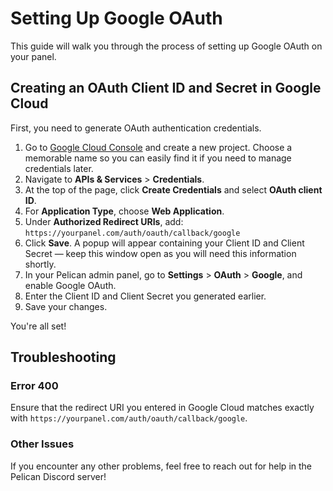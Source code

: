 
# Setting Up Google OAuth

This guide will walk you through the process of setting up Google OAuth on your panel.

## Creating an OAuth Client ID and Secret in Google Cloud

First, you need to generate OAuth authentication credentials.

1. Go to [Google Cloud Console](https://console.cloud.google.com/) and create a new project. Choose a memorable name so you can easily find it if you need to manage credentials later.
2. Navigate to **APIs & Services** > **Credentials**.
3. At the top of the page, click **Create Credentials** and select **OAuth client ID**.
4. For **Application Type**, choose **Web Application**.
5. Under **Authorized Redirect URIs**, add: `https://yourpanel.com/auth/oauth/callback/google`
6. Click **Save**. A popup will appear containing your Client ID and Client Secret — keep this window open as you will need this information shortly.
7. In your Pelican admin panel, go to **Settings** > **OAuth** > **Google**, and enable Google OAuth.
8. Enter the Client ID and Client Secret you generated earlier.
9. Save your changes.

You're all set!

## Troubleshooting

### Error 400

Ensure that the redirect URI you entered in Google Cloud matches exactly with `https://yourpanel.com/auth/oauth/callback/google`.

### Other Issues

If you encounter any other problems, feel free to reach out for help in the Pelican Discord server!

